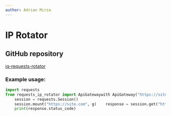 ---
author: Adrian Mirza
---

# IP Rotator 

## GitHub repository

[iq-requests-rotator](https://github.com/Ge0rg3/requests-ip-rotator/blob/e0b493853883fa7fbfdc4b8c1341aeb5760e2a0a/requests_ip_rotator/ip_rotator.py#L31)

### Example usage:

```python
import requests
from requests_ip_rotator import ApiGatewaywith ApiGateway("https://site.com") as g:
    session = requests.Session()
    session.mount("https://site.com", g)    response = session.get("https://site.com/index.php")
    print(response.status_code)
```
